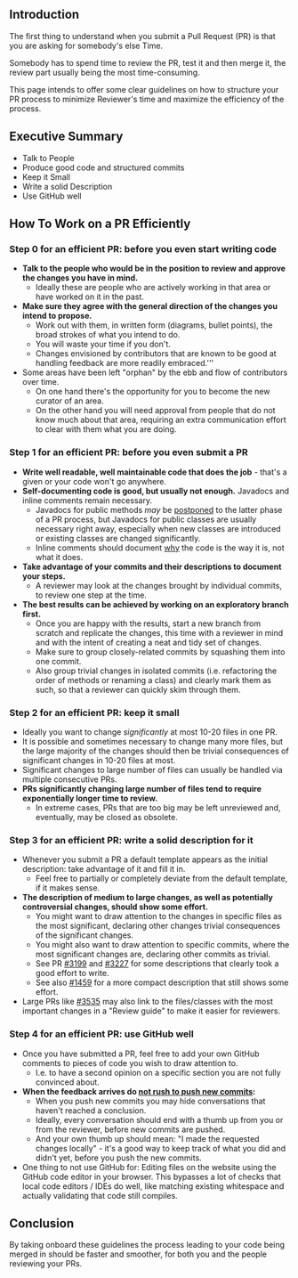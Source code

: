 == Introduction ==
The first thing to understand when you submit a Pull Request (PR) is that you are asking for somebody's else Time. 

Somebody has to spend time to review the PR, test it and then merge it, the review part usually being the most time-consuming. 

This page intends to offer some clear guidelines on how to structure your PR process to minimize Reviewer's time and maximize the efficiency of the process.

== Executive Summary ==
* Talk to People
* Produce good code and structured commits
* Keep it Small
* Write a solid Description
* Use GitHub well

== How To Work on a PR Efficiently ==
===Step 0 for an efficient PR: before you even start writing code===
* '''Talk to the people who would be in the position to review and approve the changes you have in mind.'''
** Ideally these are people who are actively working in that area or have worked on it in the past.
* '''Make sure they agree with the general direction of the changes you intend to propose.'''
** Work out with them, in written form (diagrams, bullet points), the broad strokes of what you intend to do.
** You will waste your time if you don't.
** Changes envisioned by contributors that are known to be good at handling feedback are more readily embraced.'''
* Some areas have been left "orphan" by the ebb and flow of contributors over time.
** On one hand there's the opportunity for you to become the new curator of an area.
** On the other hand you will need approval from people that do not know much about that area, requiring an extra communication effort to clear with them what you are doing.

===Step 1 for an efficient PR: before you even submit a PR===
* '''Write well readable, well maintainable code that does the job''' - that's a given or your code won't go anywhere.
* '''Self-documenting code is good, but usually not enough.''' Javadocs and inline comments remain necessary.
** Javadocs for public methods ''may'' be <u>postponed</u> to the latter phase of a PR process, but Javadocs for public classes are usually necessary right away, especially when new classes are introduced or existing classes are changed significantly.
** Inline comments should document <u>why</u> the code is the way it is, not what it does.
* '''Take advantage of your commits and their descriptions to document your steps.'''
** A reviewer may look at the changes brought by individual commits, to review one step at the time.
* '''The best results can be achieved by working on an exploratory branch first.'''
** Once you are happy with the results, start a new branch from scratch and replicate the changes, this time with a reviewer in mind and with the intent of creating a neat and tidy set of changes.
** Make sure to group closely-related commits by squashing them into one commit. 
** Also group trivial changes in isolated commits (i.e. refactoring the order of methods or renaming a class) and clearly mark them as such, so that a reviewer can quickly skim through them.

===Step 2 for an efficient PR: keep it small===
* Ideally you want to change ''significantly'' at most 10-20 files in one PR. 
* It is possible and sometimes necessary to change many more files, but the large majority of the changes should then be trivial consequences of significant changes in 10-20 files at most. 
* Significant changes to large number of files can usually be handled via multiple consecutive PRs.
* '''PRs significantly changing large number of files tend to require exponentially longer time to review.''' 
** In extreme cases, PRs that are too big may be left unreviewed and, eventually, may be closed as obsolete.

===Step 3 for an efficient PR: write a solid description for it===
* Whenever you submit a PR a default template appears as the initial description: take advantage of it and fill it in. 
** Feel free to partially or completely deviate from the default template, if it makes sense.
* '''The description of medium to large changes, as well as potentially controversial changes, should show some effort.''' 
** You might want to draw attention to the changes in specific files as the most significant, declaring other changes trivial consequences of the significant changes.
** You might also want to draw attention to specific commits, where the most significant changes are, declaring other commits as trivial. 
** See PR [https://github.com/MovingBlocks/Terasology/pull/3199 #3199] and [https://github.com/MovingBlocks/Terasology/pull/3227 #3227] for some descriptions that clearly took a good effort to write.
** See also [https://github.com/MovingBlocks/Terasology/pull/1459 #1459] for a more compact description that still shows some effort. 
* Large PRs like [https://github.com/MovingBlocks/Terasology/pull/3535 #3535] may also link to the files/classes with the most important changes in a "Review guide" to make it easier for reviewers.

===Step 4 for an efficient PR: use GitHub well===
* Once you have submitted a PR, feel free to add your own GitHub comments to pieces of code you wish to draw attention to.
** I.e. to have a second opinion on a specific section you are not fully convinced about.
* '''When the feedback arrives do <u>not rush to push new commits</u>:'''
** When you push new commits you may hide conversations that haven't reached a conclusion.
** Ideally, every conversation should end with a thumb up from you or from the reviewer, before new commits are pushed.
** And your own thumb up should mean: "I made the requested changes locally" - it's a good way to keep track of what you did and didn't yet, before you push the new commits.
* One thing to not use GitHub for: Editing files on the website using the GitHub code editor in your browser. This bypasses a lot of checks that local code editors / IDEs do well, like matching existing whitespace and actually validating that code still compiles. 

== Conclusion ==
By taking onboard these guidelines the process leading to your code being merged in should be faster and smoother, for both you and the people reviewing your PRs.
